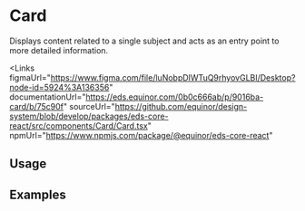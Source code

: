 
# Card

Displays content related to a single subject and acts as an entry point to more detailed information.

<Links 
    figmaUrl="https://www.figma.com/file/luNobpDIWTuQ9rhyovGLBI/Desktop?node-id=5924%3A136356"
    documentationUrl="https://eds.equinor.com/0b0c666ab/p/9016ba-card/b/75c90f"
    sourceUrl="https://github.com/equinor/design-system/blob/develop/packages/eds-core-react/src/components/Card/Card.tsx"
    npmUrl="https://www.npmjs.com/package/@equinor/eds-core-react"
></Links>

<Story id="surfaces-card--introduction"/>
<PropsTable />

## Usage

## Examples

